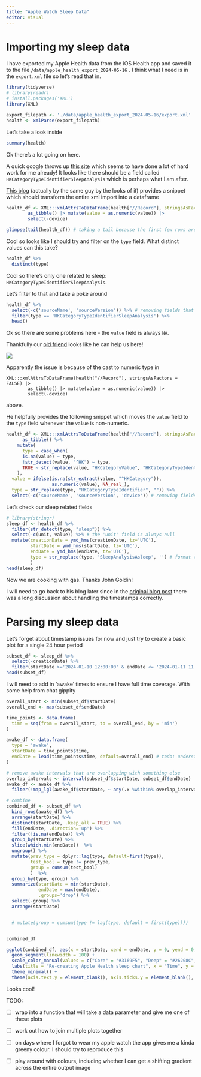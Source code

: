 ```yaml
---
title: "Apple Watch Sleep Data"
editor: visual
---
```


# Importing my sleep data

I have exported my Apple Health data from the iOS Health app and saved it to the file `/data/apple_health_export_2024-05-16` . I think what I need is in the `export.xml` file so let's read that in.

```r
library(tidyverse)
# library(readr)
# install.packages('XML')
library(XML)

export_filepath <- './data/apple_health_export_2024-05-16/export.xml'
health <- xmlParse(export_filepath)
```

Let's take a look inside

```r
summary(health)
```

Ok there's a lot going on here.

A quick google throws up [this site](https://www.r-bloggers.com/2020/02/apple-health-export-part-i/) which seems to have done a lot of hard work for me already! It looks like there should be a field called `HKCategoryTypeIdentifierSleepAnalysis` which is perhaps what I am after.

[This blog](https://www.johngoldin.com/blog/apple-health-export/2022-07-notes-apple-health-export/) (actually by the same guy by the looks of it) provides a snippet which should transform the entire xml import into a dataframe

```r
health_df <- XML:::xmlAttrsToDataFrame(health["//Record"], stringsAsFactors = FALSE) |>
        as_tibble() |> mutate(value = as.numeric(value)) |>
        select(-device)  
```

```r
glimpse(tail(health_df)) # taking a tail because the first few rows are weight ;)
```

Cool so looks like I should try and filter on the `type` field. What distinct values can this take?

```r
health_df %>% 
  distinct(type)
```

Cool so there's only one related to sleep: `HKCategoryTypeIdentifierSleepAnalysis`.

Let's filter to that and take a poke around

```r
health_df %>% 
  select(-c('sourceName', 'sourceVersion')) %>% # removing fields that I don't care about
  filter(type == 'HKCategoryTypeIdentifierSleepAnalysis') %>% 
  head()
```

Ok so there are some problems here - the `value` field is always `NA`.

Thankfully our [old friend](https://www.johngoldin.com/blog/apple-health-export/2023-02-sleep-export/index.html#sleep-stages) looks like he can help us here!

![](images/clipboard-1639598289.png)

Apparently the issue is because of the cast to numeric type in

```         
XML:::xmlAttrsToDataFrame(health["//Record"], stringsAsFactors = FALSE) |>
        as_tibble() |> mutate(value = as.numeric(value)) |>
        select(-device) 
```

above.

He helpfully provides the following snippet which moves the `value` field to the `type` field whenever the `value` is non-numeric.

```r
health_df <- XML:::xmlAttrsToDataFrame(health["//Record"], stringsAsFactors = FALSE) %>% 
      as_tibble() %>%  
    mutate(
      type = case_when(
      is.na(value) ~ type,
      !str_detect(value, "^HK") ~ type,
      TRUE ~ str_replace(value, "HKCategoryValue", "HKCategoryTypeIdentifier")
    ),
  value = ifelse(is.na(str_extract(value, "^HKCategory")),
                 as.numeric(value), NA_real_),
  type = str_replace(type, "HKCategoryTypeIdentifier", "")) %>% 
  select(-c('sourceName', 'sourceVersion', 'device')) # removing fields that I don't care about
```

Let's check our sleep related fields

```r
# library(stringr)
sleep_df <- health_df %>% 
  filter(str_detect(type, "sleep")) %>% 
  select(-c(unit, value)) %>% # the 'unit' field is always null 
  mutate(creationDate = ymd_hms(creationDate, tz='UTC'),
         startDate = ymd_hms(startDate, tz='UTC'),
         endDate = ymd_hms(endDate, tz='UTC'),
         type = str_replace(type, 'SleepAnalysisAsleep', '') # format the type slightly nicer
         )
head(sleep_df)
```

Now we are cooking with gas. Thanks John Goldin!

I will need to go back to his blog later since in the [original blog post](https://www.johngoldin.com/blog/apple-health-export/2020-02-apple-health-export1/index.en.html) there was a long discussion about handling the timestamps correctly.

# Parsing my sleep data

Let's forget about timestamp issues for now and just try to create a basic plot for a single 24 hour period

```r
subset_df <- sleep_df %>% 
  select(-creationDate) %>% 
  filter(startDate >='2024-01-10 12:00:00' & endDate <= '2024-01-11 11:59:59')
head(subset_df)
```

I will need to add in 'awake' times to ensure I have full time coverage. With some help from chat gippity

```r
overall_start <- min(subset_df$startDate)
overall_end <- max(subset_df$endDate)

time_points <- data.frame(
  time = seq(from = overall_start, to = overall_end, by = 'min')
)

awake_df <- data.frame(
  type = 'awake', 
  startDate = time_points$time, 
  endDate = lead(time_points$time, default=overall_end) # todo: understand this line
)

# remove awake intervals that are overlapping with something else
overlap_intervals <- interval(subset_df$startDate, subset_df$endDate)
awake_df <- awake_df %>%
  filter(!map_lgl(awake_df$startDate, ~ any(.x %within% overlap_intervals)))

# combine
combined_df <- subset_df %>% 
  bind_rows(awake_df) %>% 
  arrange(startDate) %>% 
  distinct(startDate, .keep_all = TRUE) %>% 
  fill(endDate, .direction='up') %>% 
  filter(!is.na(endDate)) %>% 
  group_by(startDate) %>%
  slice(which.min(endDate))  %>%
  ungroup() %>% 
  mutate(prev_type = dplyr::lag(type, default=first(type)),
         test_bool = type != prev_type, 
         group = cumsum(test_bool)
         )  %>% 
  group_by(type, group) %>% 
  summarize(startDate = min(startDate),
            endDate = max(endDate),
            .groups='drop') %>% 
  select(-group) %>% 
  arrange(startDate)


  # mutate(group = cumsum(type != lag(type, default = first(type))))


combined_df

```

```r
ggplot(combined_df, aes(x = startDate, xend = endDate, y = 0, yend = 0, color = type)) +
  geom_segment(linewidth = 100) +
  scale_color_manual(values = c("Core" = "#3169F5", "Deep" = "#26208C", "REM" = "#73C5FA", "awake" = "#EC5D49")) +
  labs(title = "Re-creating Apple Health sleep chart", x = "Time", y = "") +
  theme_minimal() +
  theme(axis.text.y = element_blank(), axis.ticks.y = element_blank(), axis.title.y = element_blank(), legend.position="none")

```

Looks cool!

TODO:

-   [ ] wrap into a function that will take a data parameter and give me one of these plots

-   [ ] work out how to join multiple plots together

-   [ ] on days where I forgot to wear my apple watch the app gives me a kinda greeny colour. I should try to reproduce this

-   [ ] play around with colours, including whether I can get a shifting gradient across the entire output image
